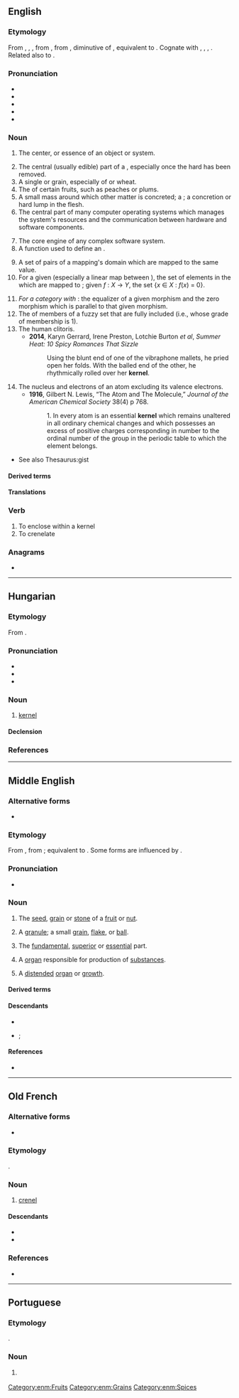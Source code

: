 {{also|kérnél}}
==English==
===Etymology===
{{root|en|ine-pro|*ǵerh₂-}}
From , , , from , from , diminutive of , equivalent to . Cognate with , , , . Related also to .

===Pronunciation===
*
*
*
*
*

===Noun===

# The center, or essence of an object or system.
#:
#:
# The central (usually edible) part of a , especially once the hard  has been removed.
# A single  or grain, especially of  or wheat.
# The  of certain fruits, such as peaches or plums.
# A small mass around which other matter is concreted; a ; a concretion or hard lump in the flesh.
# The central part of many computer operating systems which manages the system's resources and the communication between hardware and software components.
#:
#:
#: {{ux|en|The Linux '''kernel''' is open-source.}}
# The core engine of any complex software system.
# A function used to define an .
#: {{ux|en|The Dirichlet '''kernel''' convolved with a function yields its Fourier series approximation.}}
# A set of pairs of a mapping's domain which are mapped to the same value.
# For a given  (especially a linear map between ), the set of elements in the  which are mapped to ; {{lb|en|formally}} given ''f''&nbsp;:&nbsp;''X''&nbsp;→&nbsp;''Y'', the set {''x''&nbsp;∈&nbsp;''X''&nbsp;:&nbsp;''f''(''x'')&nbsp;=&nbsp;0}.
#:
#:
# ''For a category with'' : the equalizer of a given morphism and the zero morphism which is parallel to that given morphism.
# The of members of a fuzzy set that are fully included (i.e., whose grade of membership is 1).
# The human clitoris.
#* '''2014''', Karyn Gerrard, Irene Preston, Lotchie Burton ''et al'', ''Summer Heat: 10 Spicy Romances That Sizzle''
#*: Using the blunt end of one of the vibraphone mallets, he pried open her folds. With the balled end of the other, he rhythmically rolled over her '''kernel'''.
# The nucleus and electrons of an atom excluding its valence electrons.
#* '''1916''', Gilbert N. Lewis, “The Atom and The Molecule,” ''Journal of the American Chemical Society'' 38(4) p 768.
#*: 1. In every atom is an essential '''kernel''' which remains unaltered in all ordinary chemical changes and which possesses an excess of positive charges corresponding in number to the ordinal number of the group in the periodic table to which the element belongs.
* {{sense|core or essence}} See also Thesaurus:gist

====Derived terms====
====Translations====
===Verb===

# To enclose within a kernel
# To crenelate

===Anagrams===
*

----

==Hungarian==

===Etymology===
From .

===Pronunciation===
* {{hu-IPA}}
* {{hyphenation|hu|ker|nel}}
* {{rhymes|hu|ɛl|s=2}}

===Noun===
{{hu-noun|ek}}

# {{lb|hu|computing}} [[kernel#English|kernel]] {{gloss|the central part of many computer operating systems}}
#: {{syn|hu|rendszermag}}

====Declension====
{{hu-infl-nom|kernele|e|-}}{{hu-pos-etek|kernel||ei}}

===References===
<references/>

----

==Middle English==

===Alternative forms===
* {{alter|enm|cernel|curnel|kernell|kirnel|karnel|kurnel|kurnele|kyrnel|kyrnell|cornel}}

===Etymology===
From {{inh|enm|ang|cyrnel}}, from {{inh|enm|gmw-pro|*kurnil}}; equivalent to {{af|enm|corn|-el|pos2=agentive suffix|id2=agentive}}. Some forms are influenced by {{m|enm|corn}}.

===Pronunciation===
* {{IPA|enm|/ˈkɛrnəl/|/ˈkirnəl/|/ˈkurnəl/|/ˈkɔrnəl/}}

===Noun===
{{enm-noun|kerneles}}

# The [[seed]], [[grain]] or [[stone]] of a [[fruit]] or [[nut]].
# {{lb|enm|by extension}} A [[granule]]; a small [[grain]], [[flake]], or [[ball]].
# {{lb|enm|figurative}} The [[fundamental]], [[superior]] or [[essential]] part.
# {{lb|enm|anatomy}} A [[organ]] responsible for production of [[substances]].
# {{lb|enm|medicine}} A [[distend]]ed [[organ]] or [[growth]].

====Derived terms====
{{der2|enm
|kernellen
|kirnelly
}}

====Descendants====
* {{desc|en|kernel}}
* {{desc|sco|kirnel}}; {{l|sco|churnel}}

====References====
* {{R:MED Online|entry=kirnel|pos=n|id=MED24349 |accessdate=2018-07-06}}

[[Category:enm:Fruits]]
[[Category:enm:Grains]]
[[Category:enm:Spices]]

----

==Old French==

===Alternative forms===
* {{alter|fro|crenel}}

===Etymology===
{{rfe|fro}}.

===Noun===
{{fro-noun|m}}

# [[crenel]] {{gloss|space in a battlement from which weapons may be used on an incoming enemy}}

====Descendants====
* {{desc|en|crenel|bor=1}}
* {{desc|fr|créneau}}

===References===
* {{R:Godefroy|crenel|supplement=1}}

----

==Portuguese==

===Etymology===
{{ubor|pt|en|kernel}}.

===Noun===
{{pt-noun|m|s}}

# {{lb|pt|computing}} {{l|en|kernel}} {{gloss|central part of certain operating systems}}
#: {{syn|pt|núcleo}}